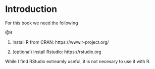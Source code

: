 # Introduction

For this book we need the following

@R

1.  Install R  from CRAN: https://www.r-project.org/

2.  (optional) Install Rstudio: https://rstudio.org

While I find RStudio extreamly useful, it is not necesary to use it with R.

